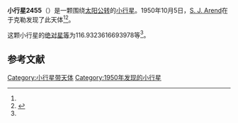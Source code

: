 {{Infobox planet
| bgcolour = #FFFFC0
| name = 2455 Somville
| symbol = 
| image = 
| caption = 
| discovery = yes
| discovery_ref = 
| discoverer = [[S._J._Arend|S. J. Arend]]
| discovery_site = [[于克勒|于克勒]] 
| discovered = 1950年10月5日
| designations = yes
| mp_name = 
| named_after = 
| alt_names = 1950 TO4/ 1934 CA1 / 1941 SM1 / 1950 TU / 1952 BT1 / 1959 SM / 1964 VQ / 1968 QA1 / 1972 NR / 1973 YO / 1979 BB2 / 1979 BO / 1981 PH / 1988 CN1
| mp_category = [[主带小行星|主带小行星]]
| orbit_ref = <ref name="a">[http://ssd.jpl.nasa.gov/sbdb.cgi?sstr=2455 2455 Somville] {{Wayback|url=http://ssd.jpl.nasa.gov/sbdb.cgi?sstr=2455 |date=20200820023257 }}，小行星數據庫瀏覽器（JPL Small-Body Database Browser）－[[美国国家航空航天局|美国国家航空航天局]]喷气推进实验室</ref>
| epoch = 2456400.5 (2013年4月18日更新)
| aphelion = {{convert|2.961265810964475|AU|km|3|abbr=on|lk=out}}
| perihelion = {{convert|2.494002477974952|AU|km|3|abbr=on}}
| semimajor = {{convert|2.727634144469714|AU|km|3|abbr=on}}
| eccentricity = 0.085653594
| period = 1645.423154 [[日|日]]<br />4.5[[儒略年|儒略年]]
| avg_speed = 
| inclination = 7.547941840666101
| asc_node = 300.8022148980119
| mean_anomaly = 
| arg_peri = 116.9323616693978
| satellites = 
| physical_characteristics = yes
| dimensions = 
| mass = 
| density = 
| surface_grav = 
| escape_velocity = 
| sidereal_day = 
| axial_tilt = 
| pole_ecliptic_lat = 
| pole_ecliptic_lon = 
| albedo = 
| temperatures= 
| temp_name1 = 
| mean_temp_1 = 
| max_temp_1 = 
| temp_name2 = 
| max_temp_2 = 
| spectral_type = 
| abs_magnitude = 116.9323616693978
}}

'''小行星2455'''（{{lang-en|2455 Somville}}）是一颗围绕[[太阳|太阳]][[公转|公转]]的[[小行星|小行星]]。1950年10月5日，[[S._J._Arend|S. J. Arend]]在于克勒发现了此天体<ref name="a" /><ref>{{cite news|title=小行星列表|url=http://cfa-www.harvard.edu/iau/lists/NumberedMPs.txt|accessdate=2013-07-08|newspaper=哈佛大学|archive-date=2008-05-17|archive-url=https://web.archive.org/web/20080517010638/http://cfa-www.harvard.edu/iau/lists/NumberedMPs.txt|dead-url=no}}</ref>。

这颗小行星的[[绝对星等|绝对星等]]为116.9323616693978等<ref name="a" />。

==参考文献==
{{reflist}}
{{Minor Planet Number|[[小行星2454|小行星2454]]|[[小行星2456|小行星2456]]}}

{{小天体}}

[[Category:小行星带天体|Category:小行星带天体]]
[[Category:1950年发现的小行星|Category:1950年发现的小行星]]

{{asteroid-stub}}